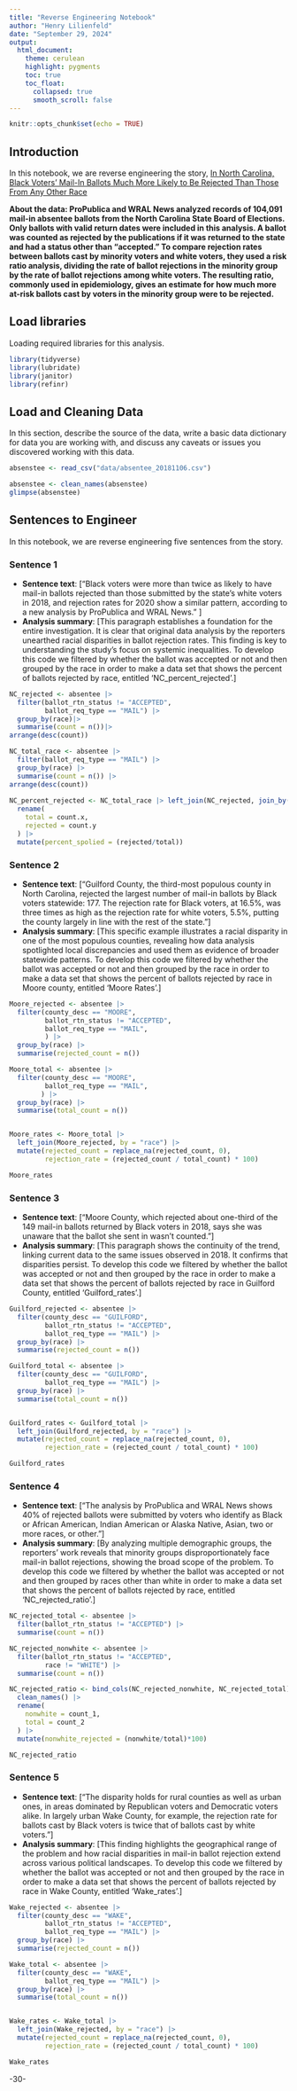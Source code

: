 ```yaml
---
title: "Reverse Engineering Notebook"
author: "Henry Lilienfeld"
date: "September 29, 2024"
output:
  html_document:
    theme: cerulean
    highlight: pygments
    toc: true
    toc_float:
      collapsed: true
      smooth_scroll: false
---
```


```r
knitr::opts_chunk$set(echo = TRUE)
```

## Introduction 

In this notebook, we are reverse engineering the story, 
[In North Carolina, Black Voters’ Mail-In Ballots Much More Likely to Be Rejected Than Those From Any Other Race](https://www.propublica.org/article/in-north-carolina-black-voters-mail-in-ballots-much-more-likely-to-be-rejected-than-those-from-any-other-race)

**About the data: ProPublica and WRAL News analyzed records of 104,091 mail-in absentee ballots from the North Carolina State Board of Elections. Only ballots with valid return dates were included in this analysis. A ballot was counted as rejected by the publications if it was returned to the state and had a status other than “accepted.” To compare rejection rates between ballots cast by minority voters and white voters, they used a risk ratio analysis, dividing the rate of ballot rejections in the minority group by the rate of ballot rejections among white voters. The resulting ratio, commonly used in epidemiology, gives an estimate for how much more at-risk ballots cast by voters in the minority group were to be rejected.**

## Load libraries

Loading required libraries for this analysis.

```r
library(tidyverse)
library(lubridate)
library(janitor)
library(refinr)
```

## Load and Cleaning Data

In this section, describe the source of the data, write a basic data dictionary for data you are working with, and discuss any caveats or issues you discovered working with this data. 

```r
absenstee <- read_csv("data/absentee_20181106.csv")
```


```r
absenstee <- clean_names(absenstee)
glimpse(absenstee)
```

## Sentences to Engineer
In this notebook, we are reverse engineering five sentences from the story.

### Sentence 1

* **Sentence text**: [“Black voters were more than twice as likely to have mail-in ballots rejected than those submitted by the state’s white voters in 2018, and rejection rates for 2020 show a similar pattern, according to a new analysis by ProPublica and WRAL News.” ]
* **Analysis summary**: [This paragraph establishes a foundation for the entire investigation. It is clear that original data analysis by the reporters unearthed racial disparities in ballot rejection rates. This finding is key to understanding the study's focus on systemic inequalities. To develop this code we filtered by whether the ballot was accepted or not and then grouped by the race in order to make a data set that shows the percent of ballots rejected by race, entitled 'NC_percent_rejected'.]

```r

NC_rejected <- absentee |>
  filter(ballot_rtn_status != "ACCEPTED",
         ballot_req_type == "MAIL") |>
  group_by(race)|>
  summarise(count = n())|>
arrange(desc(count))

NC_total_race <- absentee |>
  filter(ballot_req_type == "MAIL") |>
  group_by(race) |>
  summarise(count = n()) |>
arrange(desc(count))
  
NC_percent_rejected <- NC_total_race |> left_join(NC_rejected, join_by(race)) |>
  rename(
    total = count.x,
    rejected = count.y
  ) |>
  mutate(percent_spolied = (rejected/total))

```

### Sentence 2

* **Sentence text**: [“Guilford County, the third-most populous county in North Carolina, rejected the largest number of mail-in ballots by Black voters statewide: 177. The rejection rate for Black voters, at 16.5%, was three times as high as the rejection rate for white voters, 5.5%, putting the county largely in line with the rest of the state.”]
* **Analysis summary**: [This specific example illustrates a racial disparity in one of the most populous counties, revealing how data analysis spotlighted local discrepancies and used them as evidence of broader statewide patterns. To develop this code we filtered by whether the ballot was accepted or not and then grouped by the race in order to make a data set that shows the percent of ballots rejected by race in Moore county, entitled 'Moore Rates'.]

```r

Moore_rejected <- absentee |>
  filter(county_desc == "MOORE",
         ballot_rtn_status != "ACCEPTED",
         ballot_req_type == "MAIL",
         ) |>
  group_by(race) |>
  summarise(rejected_count = n())

Moore_total <- absentee |>
  filter(county_desc == "MOORE",
         ballot_req_type == "MAIL",
        ) |>
  group_by(race) |>
  summarise(total_count = n())


Moore_rates <- Moore_total |>
  left_join(Moore_rejected, by = "race") |>
  mutate(rejected_count = replace_na(rejected_count, 0),
         rejection_rate = (rejected_count / total_count) * 100)

Moore_rates

```

### Sentence 3

* **Sentence text**: [“Moore County, which rejected about one-third of the 149 mail-in ballots returned by Black voters in 2018, says she was unaware that the ballot she sent in wasn’t counted.”]
* **Analysis summary**: [This paragraph shows the continuity of the trend, linking current data to the same issues observed in 2018. It confirms that disparities persist. To develop this code we filtered by whether the ballot was accepted or not and then grouped by the race in order to make a data set that shows the percent of ballots rejected by race in Guilford County, entitled 'Guilford_rates'.]

```r

Guilford_rejected <- absentee |>
  filter(county_desc == "GUILFORD",
         ballot_rtn_status != "ACCEPTED",
         ballot_req_type == "MAIL") |>
  group_by(race) |>
  summarise(rejected_count = n())

Guilford_total <- absentee |>
  filter(county_desc == "GUILFORD",
         ballot_req_type == "MAIL") |>
  group_by(race) |>
  summarise(total_count = n())


Guilford_rates <- Guilford_total |>
  left_join(Guilford_rejected, by = "race") |>
  mutate(rejected_count = replace_na(rejected_count, 0),
         rejection_rate = (rejected_count / total_count) * 100)

Guilford_rates

```

### Sentence 4

* **Sentence text**: [“The analysis by ProPublica and WRAL News shows 40% of rejected ballots were submitted by voters who identify as Black or African American, Indian American or Alaska Native, Asian, two or more races, or other.”]
* **Analysis summary**: [By analyzing multiple demographic groups, the reporters’ work reveals that minority groups disproportionately face mail-in ballot rejections, showing the broad scope of the problem. To develop this code we filtered by whether the ballot was accepted or not and then grouped by races other than white in order to make a data set that shows the percent of ballots rejected by race, entitled 'NC_rejected_ratio'.]

```r

NC_rejected_total <- absentee |>
  filter(ballot_rtn_status != "ACCEPTED") |>
  summarise(count = n())

NC_rejected_nonwhite <- absentee |>
  filter(ballot_rtn_status != "ACCEPTED",
         race != "WHITE") |>
  summarise(count = n())

NC_rejected_ratio <- bind_cols(NC_rejected_nonwhite, NC_rejected_total) |>
  clean_names() |>
  rename(
    nonwhite = count_1,
    total = count_2
  ) |>
  mutate(nonwhite_rejected = (nonwhite/total)*100)

NC_rejected_ratio

```

### Sentence 5

* **Sentence text**: [“The disparity holds for rural counties as well as urban ones, in areas dominated by Republican voters and Democratic voters alike. In largely urban Wake County, for example, the rejection rate for ballots cast by Black voters is twice that of ballots cast by white voters.”]
* **Analysis summary**: [This finding highlights the geographical range of the problem and how racial disparities in mail-in ballot rejection extend across various political landscapes. To develop this code we filtered by whether the ballot was accepted or not and then grouped by the race in order to make a data set that shows the percent of ballots rejected by race in Wake County, entitled 'Wake_rates'.]

```r
Wake_rejected <- absentee |>
  filter(county_desc == "WAKE",
         ballot_rtn_status != "ACCEPTED",
         ballot_req_type == "MAIL") |>
  group_by(race) |>
  summarise(rejected_count = n())

Wake_total <- absentee |>
  filter(county_desc == "WAKE",
         ballot_req_type == "MAIL") |>
  group_by(race) |>
  summarise(total_count = n())


Wake_rates <- Wake_total |>
  left_join(Wake_rejected, by = "race") |>
  mutate(rejected_count = replace_na(rejected_count, 0),
         rejection_rate = (rejected_count / total_count) * 100)

Wake_rates

```

-30-